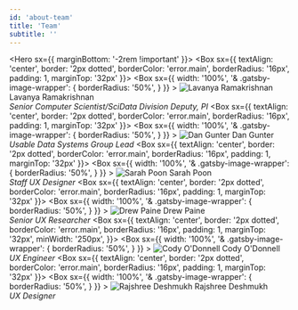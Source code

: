 ```yaml
---
id: 'about-team'
title: 'Team'
subtitle: ''
---
```



<Hero sx={{ marginBottom: '-2rem !important' }}>
<Grid container columnSpacing={8}>
    <Grid item md={4} sm={6}>
	 <Box
    	sx={{
    	  textAlign: 'center',
          border: '2px dotted',
          borderColor: 'error.main',
          borderRadius: '16px',
          padding: 1,
          marginTop: '32px'
    	}}>
        <Box
		  sx={{
		    width: '100%',
		    '& .gatsby-image-wrapper': {
		      borderRadius: '50%',
		    }
		  }}
		>
		  ![Lavanya Ramakrishnan](../../content/images/team/lavanya-ramakrishnan.png)
		</Box>
		Lavanya Ramakrishnan<br/>
		<em>Senior Computer Scientist/SciData Division Deputy, PI</em>
    </Box>
    </Grid>
    <Grid item md={4} sm={6}>
    <Box
    	sx={{
    	  textAlign: 'center',
          border: '2px dotted',
          borderColor: 'error.main',
          borderRadius: '16px',
          padding: 1,
          marginTop: '32px'
    	}}>
	        <Box
			  sx={{
			      width: '100%',
			      '& .gatsby-image-wrapper': {
			      borderRadius: '50%',
			    }
			  }}
			>
		  		![Dan Gunter](../../content/images/team/dan-gunter.png)
			</Box>
			Dan Gunter<br/>
		  	<em>Usable Data Systems Group Lead</em>
	</Box>
    </Grid>
    <Grid item md={4} sm={6}>
     <Box
    	sx={{
    	  textAlign: 'center',
          border: '2px dotted',
          borderColor: 'error.main',
          borderRadius: '16px',
          padding: 1,
          marginTop: '32px'
    	}}>
        <Box
		  sx={{
		    width: '100%',
		    '& .gatsby-image-wrapper': {
		      borderRadius: '50%',
		    }
		  }}
		>
		  ![Sarah Poon](../../content/images/team/sarah-poon.png)
		</Box>
		Sarah Poon<br/>
		  <em>Staff UX Designer</em>
	</Box>
    </Grid>
	<Grid item md={4} sm={6}>
	 <Box
    	sx={{
    	  textAlign: 'center',
          border: '2px dotted',
          borderColor: 'error.main',
          borderRadius: '16px',
          padding: 1,
          marginTop: '32px'
    	}}>
        <Box
		  sx={{
		    width: '100%',
		    '& .gatsby-image-wrapper': {
		      borderRadius: '50%',
		    }
		  }}
		>
		  ![Drew Paine](../../content/images/team/drew-paine.png)
		</Box>
		Drew Paine<br/>
		  <em>Senior UX Researcher</em>
    </Box>
    </Grid>
    <Grid item md={4} sm={6}>
	 <Box
    	sx={{
    	  textAlign: 'center',
          border: '2px dotted',
          borderColor: 'error.main',
          borderRadius: '16px',
          padding: 1,
          marginTop: '32px',
		  minWidth: '250px',
    	}}>
        <Box
		  sx={{
		    width: '100%',
		    '& .gatsby-image-wrapper': {
		      borderRadius: '50%',
		    }
		  }}
		>
		  ![Cody O'Donnell](../../content/images/team/cody-o-donnell.png)
		</Box>
		Cody O'Donnell<br/>
		  <em>UX Engineer</em>
    </Box>
    </Grid>
    <Grid item md={4} sm={6}>
	 <Box
    	sx={{
    	  textAlign: 'center',
          border: '2px dotted',
          borderColor: 'error.main',
          borderRadius: '16px',
          padding: 1,
          marginTop: '32px'
    	}}>
        <Box
		  sx={{
		    width: '100%',
		    '& .gatsby-image-wrapper': {
		      borderRadius: '50%',
		    }
		  }}
		>
		  ![Rajshree Deshmukh](../../content/images/team/rajshree-deshmukh.png)
		</Box>
		Rajshree Deshmukh<br/>
		  <em>UX Designer</em>
    </Box>
    </Grid>

 </Grid>


</Hero>